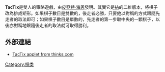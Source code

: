 '''TacTix'''是雙人的策略遊戲，由[[皮亞特·海恩_(數學家)|皮亞特·海恩]]發明。其實它是[[拈|拈]]的二維版本，將棋子改為排成矩形。如果棋子數目是雙數的，後走者必勝，只要他以對稱的方式跟隨先走者的取法即可；如果棋子數目是單數的，先走者的第一步取中央的一顆棋子，以後亦對稱地跟隨後走者的取法就可取得勝利。

== 外部連結 ==
* [https://web.archive.org/web/20020806163002/http://www.thinks.com/java/tactix/tactix.htm TacTix applet from thinks.com]

[[Category:棋类|Category:棋类]]